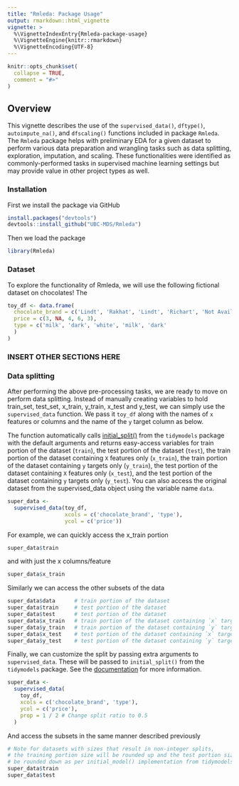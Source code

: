 ```yaml
---
title: "Rmleda: Package Usage"
output: rmarkdown::html_vignette
vignette: >
  %\VignetteIndexEntry{Rmleda-package-usage}
  %\VignetteEngine{knitr::rmarkdown}
  %\VignetteEncoding{UTF-8}
---
```


```r
knitr::opts_chunk$set(
  collapse = TRUE,
  comment = "#>"
)
```

## Overview

This vignette describes the use of the `supervised_data()`, `dftype()`, `autoimpute_na()`, and `dfscaling()` functions included in package `Rmleda`. The `Rmleda` package helps with preliminary EDA for a given dataset to perform various data preparation and wrangling tasks such as data splitting, exploration, imputation, and scaling. These functionalities were identified as commonly-performed tasks in supervised machine learning settings but may provide value in other project types as well.

### Installation

First we install the package via GitHub

```r
install.packages("devtools")
devtools::install_github("UBC-MDS/Rmleda")
```
Then we load the package

```r
library(Rmleda)
```

### Dataset

To explore the functionality of Rmleda, we will use the following fictional dataset on chocolates! The

```r
toy_df <- data.frame(
  chocolate_brand = c('Lindt', 'Rakhat', 'Lindt', 'Richart', 'Not Available'),
  price = c(3, NA, 4, 6, 3),
  type = c('milk', 'dark', 'white', 'milk', 'dark'
  )
)
```

### INSERT OTHER SECTIONS HERE


### Data splitting

After performing the above pre-processing tasks, we are ready to move on perform data splitting. Instead of manually creating variables to hold train_set, test_set, x_train, y_train, x_test and y_test, we can simply use the `supervised_data` function. We pass it `toy_df` along with the names of `x` features or columns and the name of the `y` target column as below. 

The function automatically calls [initial_split()]("https://rsample.tidymodels.org/reference/initial_split.html") from the `tidymodels` package with the default arguments and returns easy-access variables for train portion of the dataset (`train`), the test portion of the dataset (`test`), the train portion of the dataset containing `X` features only (`x_train`), the train portion of the dataset containing `y` targets only (`y_train`), the test portion of the dataset containing `X` features only (`x_test`), and the test portion of the dataset containing `y` targets only (`y_test`). You can also access the original dataset from the supervised_data object using the variable name `data`.

```r
super_data <-
  supervised_data(toy_df,
                  xcols = c('chocolate_brand', 'type'),
                  ycol = c('price'))
```

For example, we can quickly access the x_train portion

```r
super_data$train
```

and with just the x columns/feature

```r
super_data$x_train
```

Similarly we can access the other subsets of the data

```r
super_data$data      # train portion of the dataset
super_data$train     # test portion of the dataset
super_data$test      # test portion of the dataset
super_data$x_train   # train portion of the dataset containing `x` targets only
super_data$y_train   # train portion of the dataset containing `y` targets only
super_data$x_test    # test portion of the dataset containing `x` targets only
super_data$y_test    # test portion of the dataset containing `y` targets only
```

Finally, we can customize the split by passing extra arguments to `supervised_data`. These will be passed to `initial_split()` from the `tidymodels` package. See the [documentation]("https://rsample.tidymodels.org/reference/initial_split.html") for more information.

```r
super_data <-
  supervised_data(
    toy_df,
    xcols = c('chocolate_brand', 'type'),
    ycol = c('price'),
    prop = 1 / 2 # Change split ratio to 0.5
  ) 
```

And access the subsets in the same manner described previously

```r
# Note for datasets with sizes that result in non-integer splits, 
# the training portion size will be rounded up and the test portion size will
# be rounded down as per initial_model() implementation from tidymodels
super_data$train
super_data$test
```


